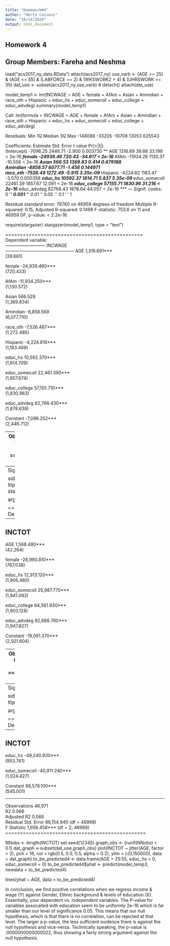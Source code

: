 ---
title: "Homework#4"
author: "Hertz Casseus"
date: "10/14/2020"
output: html_document
---
## Homework 4
## Group Members: Fareha and Neshma 


load("acs2017_ny_data.RData")
attach(acs2017_ny)
use_varb <- (AGE >= 25) & (AGE <= 55) & (LABFORCE == 2) & (WKSWORK2 > 4) & (UHRSWORK >= 35)
dat_use <- subset(acs2017_ny,use_varb) # 
detach()
attach(dat_use)

model_temp1 <- lm(INCWAGE ~ AGE + female + AfAm + Asian + Amindian + race_oth + Hispanic + educ_hs + educ_somecoll + educ_college + educ_advdeg)
summary(model_temp1)

Call:
  lm(formula = INCWAGE ~ AGE + female + AfAm + Asian + Amindian + 
       race_oth + Hispanic + educ_hs + educ_somecoll + educ_college + 
       educ_advdeg)

Residuals:
  Min      1Q  Median      3Q     Max 
-148088  -33205  -10708   13053  625543 

Coefficients:
  Estimate Std. Error t value Pr(>|t|)    
(Intercept)    -7096.25    2446.71  -2.900 0.003730 ** 
  AGE             1316.69      39.66  33.199  < 2e-16 ***
  female        -24939.46     720.43 -34.617  < 2e-16 ***
  AfAm          -11934.26    1130.37 -10.558  < 2e-16 ***
  Asian            566.53    1369.83   0.414 0.679188    
Amindian       -8858.57    6077.71  -1.458 0.144971    
race_oth       -7526.49    1272.49  -5.915 3.35e-09 ***
  Hispanic       -4224.82    1183.47  -3.570 0.000358 ***
  educ_hs        10592.37    1814.71   5.837 5.35e-09 ***
  educ_somecoll  22461.39    1857.67  12.091  < 2e-16 ***
  educ_college   57155.71    1830.96  31.216  < 2e-16 ***
  educ_advdeg    82766.43    1878.64  44.057  < 2e-16 ***
  ---
  Signif. codes:  0 ‘***’ 0.001 ‘**’ 0.01 ‘*’ 0.05 ‘.’ 0.1 ‘ ’ 1

Residual standard error: 76760 on 46959 degrees of freedom
Multiple R-squared:   0.15,	Adjusted R-squared:  0.1498 
F-statistic: 753.6 on 11 and 46959 DF,  p-value: < 2.2e-16

require(stargazer)
stargazer(model_temp1, type = "text")

===============================================
  Dependent variable:    
  ---------------------------
  INCWAGE          
-----------------------------------------------
  AGE                        1,316.691***        
  (39.661)          

female                    -24,939.460***       
  (720.433)         

AfAm                      -11,934.250***       
  (1,130.372)        

Asian                         566.528          
(1,369.834)        

Amindian                    -8,858.569         
(6,077.710)        

race_oth                   -7,526.487***       
  (1,272.485)        

Hispanic                   -4,224.816***       
  (1,183.469)        

educ_hs                    10,592.370***       
  (1,814.709)        

educ_somecoll              22,461.390***       
  (1,857.674)        

educ_college               57,155.710***       
  (1,830.963)        

educ_advdeg                82,766.430***       
  (1,878.638)        

Constant                   -7,096.252***       
  (2,446.712)        

-----------------------------------------------
  Observations                  46,971           
R2                             0.150           
Adjusted R2                    0.150           
Residual Std. Error   76,755.980 (df = 46959)  
F Statistic         753.551*** (df = 11; 46959)
===============================================
  Note:               *p<0.1; **p<0.05; ***p<0.01

NNobs <- length(INCWAGE)
set.seed(12345)
graph_obs <- (runif(NNobs) < 0.1)
dat_graph <-subset(dat_use,graph_obs)
plot(INCWAGE ~ jitter(AGE, factor = 2), pch = 16, col = rgb(0.5, 0.5, 0.5, alpha = 0.2), ylim = c(0,150000), data = dat_graph)
to_be_predicted2 <- data.frame(AGE = 25:55, female = 1, AfAm = 0, Asian = 0, Amindian = 1, race_oth = 1, Hispanic = 1, educ_hs = 0, educ_somecoll = 0, educ_college = 1, educ_advdeg = 0)
to_be_predicted2$yhat <- predict(model_temp1, newdata = to_be_predicted2)

lines(yhat ~ AGE, data = to_be_predicted2)


In our first regression attempt we find that there is a positive correlation between incomes & wagesfor individuals aged 25 to 55. This incorporates dataset variables such that females are the focus, comparing ethnic background and levels of education.

The next linear regression will attempt to display a relationship between total income, once again focusing on females, comparing levels of education exclusively. We find that there is a positive correlation among these variables.


model_temp2 <- lm(INCTOT ~ AGE + female + educ_hs + educ_somecoll + educ_college + educ_advdeg)
summary(model_temp2)

Call:
  lm(formula = INCTOT ~ AGE + female + educ_hs + educ_somecoll + 
       educ_college + educ_advdeg)

Residuals:
  Min      1Q  Median      3Q     Max 
-156353  -35623  -12456   12374 1272927 

Coefficients:
  Estimate Std. Error t value Pr(>|t|)    
(Intercept)   -19091.37    2501.60  -7.632 2.36e-14 ***
  AGE             1568.48      42.26  37.112  < 2e-16 ***
  female        -28990.81     767.04 -37.796  < 2e-16 ***
  educ_hs        12913.12    1905.48   6.777 1.24e-11 ***
  educ_somecoll  25987.77    1941.08  13.388  < 2e-16 ***
  educ_college   64561.93    1903.13  33.924  < 2e-16 ***
  educ_advdeg    92688.79    1947.83  47.586  < 2e-16 ***
  ---
  Signif. codes:  0 ‘***’ 0.001 ‘**’ 0.01 ‘*’ 0.05 ‘.’ 0.1 ‘ ’ 1

Residual standard error: 82030 on 46964 degrees of freedom
Multiple R-squared:  0.1532,	Adjusted R-squared:  0.1531 
F-statistic:  1416 on 6 and 46964 DF,  p-value: < 2.2e-16

stargazer(model_temp2, type = "text")

================================================
  Dependent variable:     
  ----------------------------
  INCTOT           
------------------------------------------------
  AGE                         1,568.480***        
  (42.264)          

female                     -28,990.810***       
  (767.038)          

educ_hs                    12,913.120***        
  (1,905.480)         

educ_somecoll              25,987.770***        
  (1,941.083)         

educ_college               64,561.930***        
  (1,903.128)         

educ_advdeg                92,688.790***        
  (1,947.827)         

Constant                   -19,091.370***       
  (2,501.604)         

------------------------------------------------
  Observations                   46,971           
R2                             0.153            
Adjusted R2                    0.153            
Residual Std. Error   82,032.490 (df = 46964)   
F Statistic         1,416.253*** (df = 6; 46964)
================================================
  Note:                *p<0.1; **p<0.05; ***p<0.01


NNobs <- length(INCTOT)
set.seed(12345)
graph_obs <- (runif(NNobs) < 0.1)
dat_graph <-subset(dat_use,graph_obs)
plot(INCTOT ~ jitter(AGE, factor = 2), pch = 16, col = rgb(0.5, 0.5, 0.5, alpha = 0.2), ylim = c(0,150000), data = dat_graph)
to_be_predicted3 <- data.frame(AGE = 25:55, female = 1, educ_hs = 0, educ_somecoll = 0, educ_college = 1, educ_advdeg = 0)
to_be_predicted3$yhat <- predict(model_temp2, newdata = to_be_predicted3)

lines(yhat ~ AGE, data = to_be_predicted3)


model_temp3 <- lm(INCTOT ~ educ_hs + educ_somecoll)
summary(model_temp3)

Our third and final regression attempts to correlate total income and lower levels of education. We find that there is neither a positive nor a negative relationship which potentially could be a computing error. I assumed that there would be a negative correlation to this.

Call:
  lm(formula = INCTOT ~ educ_hs + educ_somecoll)

Residuals:
  Min      1Q  Median      3Q     Max 
-104476  -37335  -17335   10665 1279424 

Coefficients:
  Estimate Std. Error t value Pr(>|t|)    
(Intercept)    98576.1      545.0  180.87   <2e-16 ***
  educ_hs       -49240.9      953.8  -51.63   <2e-16 ***
  educ_somecoll -40911.2     1024.4  -39.94   <2e-16 ***
  ---
  Signif. codes:  0 ‘***’ 0.001 ‘**’ 0.01 ‘*’ 0.05 ‘.’ 0.1 ‘ ’ 1

Residual standard error: 86150 on 46968 degrees of freedom
Multiple R-squared:  0.06589,	Adjusted R-squared:  0.065

stargazer(model_temp3, type = "text")

================================================
  Dependent variable:     
  ----------------------------
  INCTOT           
------------------------------------------------
  educ_hs                    -49,240.930***       
  (953.761)          

educ_somecoll              -40,911.240***       
  (1,024.427)         

Constant                   98,576.100***        
  (545.001)          

------------------------------------------------
  Observations                   46,971           
R2                             0.066            
Adjusted R2                    0.066            
Residual Std. Error   86,154.940 (df = 46968)   
F Statistic         1,656.458*** (df = 2; 46968)
================================================
  
NNobs <- length(INCTOT)
set.seed(12345)
graph_obs <- (runif(NNobs) < 0.1)
dat_graph <-subset(dat_use,graph_obs)
plot(INCTOT ~ jitter(AGE, factor = 2), pch = 16, col = rgb(0.5, 0.5, 0.5, alpha = 0.2), ylim = c(0,150000), data = dat_graph)
to_be_predicted4 <- data.frame(AGE = 25:55, educ_hs = 0, educ_somecoll = 0)
to_be_predicted4$yhat <- predict(model_temp3, newdata = to_be_predicted4)

lines(yhat ~ AGE, data = to_be_predicted4)

In conclusion, we find positive correlations when we regress income & wage (Y) against Gender, Ethnic background & levels of education (X). Essentially, your dependent vs. independent variables. The P-value for variables assocaited with education seem to be uniformly 2e-16 which is far smaller than our level of significance 0.05. This means that our null hypothesis, which is that there is no correlation, can be rejected at that level. The larger a p-value, the less sufficient evidence there is against the null hypothesis and vice-versa. Technically speaking, the p-value is .0000000000000022, thus showing a fairly strong argument against the null hypothesis.
